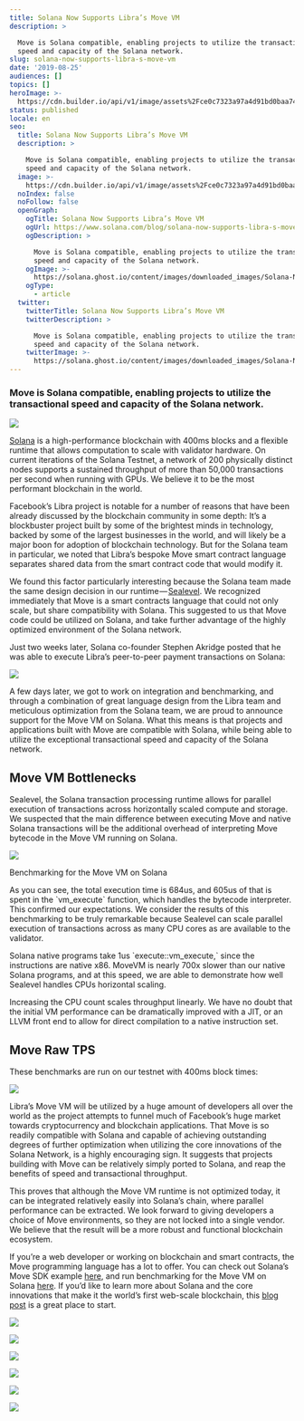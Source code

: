 ```yaml
---
title: Solana Now Supports Libra’s Move VM
description: >

  Move is Solana compatible, enabling projects to utilize the transactional
  speed and capacity of the Solana network.
slug: solana-now-supports-libra-s-move-vm
date: '2019-08-25'
audiences: []
topics: []
heroImage: >-
  https://cdn.builder.io/api/v1/image/assets%2Fce0c7323a97a4d91bd0baa7490ec9139%2F9fb2e7d2afc543a0b20002ff58983206
status: published
locale: en
seo:
  title: Solana Now Supports Libra’s Move VM
  description: >

    Move is Solana compatible, enabling projects to utilize the transactional
    speed and capacity of the Solana network.
  image: >-
    https://cdn.builder.io/api/v1/image/assets%2Fce0c7323a97a4d91bd0baa7490ec9139%2F9fb2e7d2afc543a0b20002ff58983206
  noIndex: false
  noFollow: false
  openGraph:
    ogTitle: Solana Now Supports Libra’s Move VM
    ogUrl: https://www.solana.com/blog/solana-now-supports-libra-s-move-vm
    ogDescription: >

      Move is Solana compatible, enabling projects to utilize the transactional
      speed and capacity of the Solana network.
    ogImage: >-
      https://solana.ghost.io/content/images/downloaded_images/Solana-Now-Supports-Libra-s-Move-VM/0-JVApa16wi1wzXS_t.png
    ogType:
      - article
  twitter:
    twitterTitle: Solana Now Supports Libra’s Move VM
    twitterDescription: >

      Move is Solana compatible, enabling projects to utilize the transactional
      speed and capacity of the Solana network.
    twitterImage: >-
      https://solana.ghost.io/content/images/downloaded_images/Solana-Now-Supports-Libra-s-Move-VM/0-JVApa16wi1wzXS_t.png
---
```


### **Move is Solana compatible, enabling projects to utilize the transactional speed and capacity of the Solana network.**

![](/solana-now-supports-libra-s-move-vm/image-1.png)

[Solana](http://solana.com/?ref=solana.ghost.io) is a high-performance blockchain with 400ms blocks and a flexible runtime that allows computation to scale with validator hardware. On current iterations of the Solana Testnet, a network of 200 physically distinct nodes supports a sustained throughput of more than 50,000 transactions per second when running with GPUs. We believe it to be the most performant blockchain in the world.

Facebook’s Libra project is notable for a number of reasons that have been already discussed by the blockchain community in some depth: It’s a blockbuster project built by some of the brightest minds in technology, backed by some of the largest businesses in the world, and will likely be a major boon for adoption of blockchain technology. But for the Solana team in particular, we noted that Libra’s bespoke Move smart contract language separates shared data from the smart contract code that would modify it.

We found this factor particularly interesting because the Solana team made the same design decision in our runtime — [Sealevel](https://medium.com/solana-labs/pipeline-vm-parallel-processing-thousands-of-smart-contracts-7d31c0c53fd0?ref=solana.ghost.io). We recognized immediately that Move is a smart contracts language that could not only scale, but share compatibility with Solana. This suggested to us that Move code could be utilized on Solana, and take further advantage of the highly optimized environment of the Solana network.

Just two weeks later, Solana co-founder Stephen Akridge posted that he was able to execute Libra’s peer-to-peer payment transactions on Solana:

![](/solana-now-supports-libra-s-move-vm/image-2.jpg)

A few days later, we got to work on integration and benchmarking, and through a combination of great language design from the Libra team and meticulous optimization from the Solana team, we are proud to announce support for the Move VM on Solana. What this means is that projects and applications built with Move are compatible with Solana, while being able to utilize the exceptional transactional speed and capacity of the Solana network.

## **Move VM Bottlenecks**

Sealevel, the Solana transaction processing runtime allows for parallel execution of transactions across horizontally scaled compute and storage. We suspected that the main difference between executing Move and native Solana transactions will be the additional overhead of interpreting Move bytecode in the Move VM running on Solana.

![](/solana-now-supports-libra-s-move-vm/image-3.jpg)

Benchmarking for the Move VM on Solana

As you can see, the total execution time is 684us, and 605us of that is spent in the \`vm\_execute\` function, which handles the bytecode interpreter. This confirmed our expectations. We consider the results of this benchmarking to be truly remarkable because Sealevel can scale parallel execution of transactions across as many CPU cores as are available to the validator.

Solana native programs take 1us \`execute::vm\_execute,\` since the instructions are native x86. MoveVM is nearly 700x slower than our native Solana programs, and at this speed, we are able to demonstrate how well Sealevel handles CPUs horizontal scaling.

Increasing the CPU count scales throughput linearly. We have no doubt that the initial VM performance can be dramatically improved with a JIT, or an LLVM front end to allow for direct compilation to a native instruction set.

## **Move Raw TPS**

These benchmarks are run on our testnet with 400ms block times:

![](/solana-now-supports-libra-s-move-vm/image-4.jpg)

Libra’s Move VM will be utilized by a huge amount of developers all over the world as the project attempts to funnel much of Facebook’s huge market towards cryptocurrency and blockchain applications. That Move is so readily compatible with Solana and capable of achieving outstanding degrees of further optimization when utilizing the core innovations of the Solana Network, is a highly encouraging sign. It suggests that projects building with Move can be relatively simply ported to Solana, and reap the benefits of speed and transactional throughput.

This proves that although the Move VM runtime is not optimized today, it can be integrated relatively easily into Solana’s chain, where parallel performance can be extracted. We look forward to giving developers a choice of Move environments, so they are not locked into a single vendor. We believe that the result will be a more robust and functional blockchain ecosystem.

If you’re a web developer or working on blockchain and smart contracts, the Move programming language has a lot to offer. You can check out Solana’s Move SDK example [here](https://github.com/solana-labs/example-move?ref=solana.ghost.io), and run benchmarking for the Move VM on Solana [here](https://github.com/solana-labs/solana/blob/d5fb493aa4011e6df36864b5957e2886d0b559c7/net/net.sh?ref=solana.ghost.io). If you’d like to learn more about Solana and the core innovations that make it the world’s first web-scale blockchain, this [blog post](https://solana.com/7-innovations-that-make-solana-the-first-web-scale-blockchain/?ref=solana.ghost.io) is a great place to start.

![](/solana-now-supports-libra-s-move-vm/image-5.jpg)

![](/solana-now-supports-libra-s-move-vm/image-6.jpg)

![](/solana-now-supports-libra-s-move-vm/image-7.jpg)

![](/solana-now-supports-libra-s-move-vm/image-8.jpg)

![](/solana-now-supports-libra-s-move-vm/image-9.jpg)

![](/solana-now-supports-libra-s-move-vm/image-10.jpg)
